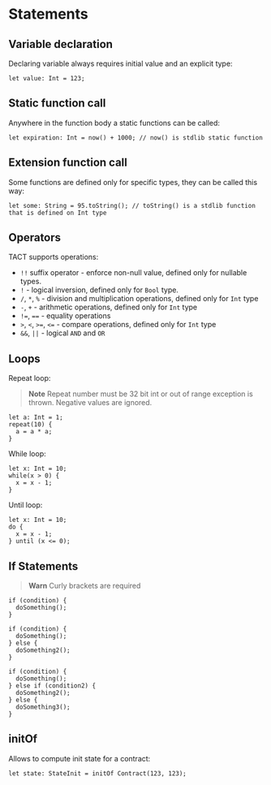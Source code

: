 # Statements

## Variable declaration

Declaring variable always requires initial value and an explicit type:

```
let value: Int = 123;
```

## Static function call

Anywhere in the function body a static functions can be called:

```
let expiration: Int = now() + 1000; // now() is stdlib static function
```

## Extension function call

Some functions are defined only for specific types, they can be called this way:

```
let some: String = 95.toString(); // toString() is a stdlib function that is defined on Int type
```

## Operators

TACT supports operations:

* `!!` suffix operator - enforce non-null value, defined only for nullable types.
* `!` - logical inversion, defined only for `Bool` type.
* `/`, `*`, `%` - division and multiplication operations, defined only for `Int` type
* `-`, `+` - arithmetic operations, defined only for `Int` type
* `!=`, `==` - equality operations
* `>`, `<`, `>=`, `<=` - compare operations, defined only for `Int` type
* `&&`, `||` - logical `AND` and `OR`

## Loops

Repeat loop:

> **Note**
> Repeat number must be 32 bit int or out of range exception is thrown. Negative values are ignored.

```tact
let a: Int = 1;
repeat(10) {
  a = a * a;
}
```

While loop:

```tact
let x: Int = 10;
while(x > 0) {
  x = x - 1;
}
```

Until loop:

```tact
let x: Int = 10;
do {
  x = x - 1;
} until (x <= 0);
```

## If Statements

> **Warn**
> Curly brackets are required

```tact
if (condition) {
  doSomething();
}
```

```tact
if (condition) {
  doSomething();
} else {
  doSomething2();
}
```

```tact
if (condition) {
  doSomething();
} else if (condition2) {
  doSomething2();
} else {
  doSomething3();
}
```

## initOf

Allows to compute init state for a contract:

```tact
let state: StateInit = initOf Contract(123, 123);
```

